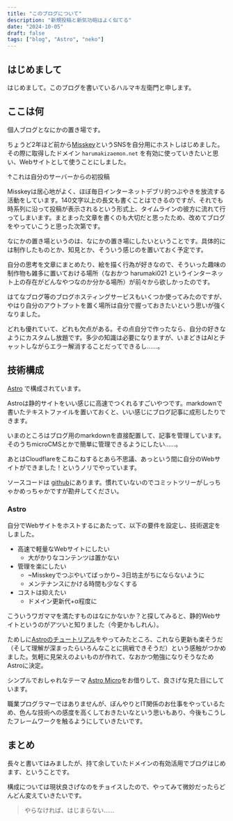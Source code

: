 ```yaml
---
title: "このブログについて"
description: "新規投稿と新気功砲はよく似てる"
date: "2024-10-05"
draft: false
tags: ["blog", "Astro", "neko"]
---
```


## はじめまして
はじめまして。このブログを書いているハルマキ左衛門と申します。

## ここは何
個人ブログとなにかの置き場です。

ちょうど2年ほど前から[Misskey](https://misskey-hub.net/ja/)というSNSを自分用にホストしはじめました。
その際に取得したドメイン `harumakizaemon.net` を有効に使っていきたいと思い、Webサイトとして使うことにしました。


<RelativeComponent />

↑これは自分のサーバーからの初投稿

Misskeyは居心地がよく、ほぼ毎日インターネットデブリ的つぶやきを放流する活動をしています。140文字以上の長文も書くことはできるのですが、それでも時系列に沿って投稿が表示されるという形式上、タイムラインの彼方に流れて行ってしまいます。まとまった文章を書くのも大切だと思ったため、改めてブログをやっていこうと思った次第です。

なにかの置き場というのは、なにかの置き場にしたいということです。具体的には制作したものとか、知見とか、そういう感じのを置いておく予定です。

自分の思考を文章にまとめたり、絵を描く行為が好きなので、そういった趣味の制作物も雑多に置いておける場所（なおかつ harumaki021 というインターネット上の存在がどんなやつなのか分かる場所）が前々から欲しかったのです。

はてなブログ等のブログホスティングサービスもいくつか使ってみたのですが、やはり自分のアウトプットを置く場所は自分で握っておきたいという思いが強くなりました。

どれも優れていて、どれも欠点がある。その点自分で作ったなら、自分の好きなようにカスタムし放題です。多少の知識は必要になりますが、いまどきはAIとチャットしながらエラー解消することだってできるし……。

## 技術構成
[Astro](https://astro.build/) で構成されています。

Astroは静的サイトをいい感じに高速でつくれるすごいやつです。markdownで書いたテキストファイルを置いておくと、いい感じにブログ記事に成形したりできます。

いまのところはブログ用のmarkdownを直接配置して、記事を管理しています。そのうちmicroCMSとかで簡単に管理できるようにしたい……。

あとはCloudflareをこねこねするとあら不思議、あっという間に自分のWebサイトができました！というノリでやっています。

ソースコードは [github](https://github.com/harumaki021/astro-micro-blog)にあります。慣れていないのでコミットツリーがしっちゃかめっちゃかですが勘弁してください。

### Astro

自分でWebサイトをホストするにあたって、以下の要件を設定し、技術選定をしました。

  - 高速で軽量なWebサイトにしたい
    - 大がかりなコンテンツは置かない
  - 管理を楽にしたい
    - ~Misskeyでつぶやいてばっかり~ 3日坊主がちにならないように
    - メンテナンスにかける時間も少なくする
  - コストは抑えたい
    - ドメイン更新代+α程度に

こういうワガママを満たすものはなにかないか？と探してみると、静的Webサイトというのがアツいと知りました（今更かもしれん）。

ためしに[Astroのチュートリアル](https://docs.astro.build/ja/tutorial/0-introduction/)をやってみたところ、これなら更新も楽そうだ（そして理解が深まったらいろんなことに挑戦できそうだ）という感触がつかめました。気軽に見栄えのよいものが作れて、なおかつ勉強になりそうなためAstroに決定。

シンプルでおしゃれなテーマ [Astro Micro](https://github.com/trevortylerlee/astro-micro)をお借りして、良さげな見た目にしています。

職業プログラマーではありませんが、ぼんやりとIT関係のお仕事をやっているため、色んな技術への感度を高くしておきたいなという思いもあり、今後もこうしたフレームワークを触るようにしていきたいです。

## まとめ
長々と書いてはみましたが、持て余していたドメインの有効活用でブログはじめます、ということです。

構成については現状良さげなのをチョイスしたので、やってみて微妙だったらどんどん変えていきたいです。

> やらなければ、はじまらない……